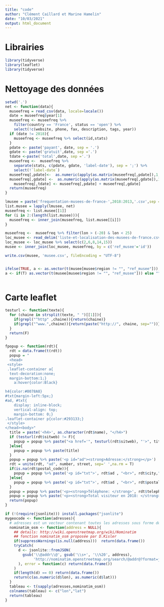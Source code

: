 ```yaml
---
title: "code"
author: "Clément Caillard et Marine Hamelin"
date: "10/03/2021"
output: html_document
---
```

# Librairies
```r
library(tidyverse)
library(leaflet)
library(tidyverse)
```

# Nettoyage des données
```r
setwd('.')
net <- function(data){
  museefreq = read_csv(data, locale=locale())
  date = museefreq$year[1]
  museefreq <- museefreq %>%
    filter(country == 'France', status == 'open') %>%
    select(!c(website, phone, fax, description, tags, year))
  if (date != 2018){
    museefreq <- museefreq %>% select(id,stats) 
  }
  pdate <- paste('payant', date, sep = '.')
  gdate <- paste('gratuit',date, sep ='.')
  tdate <-paste('total',date, sep ='.')
  museefreq <-  museefreq %>%
    separate(stats, c(pdate, gdate, 'label-date'), sep = ';') %>%
    select(!`label-date`)
  museefreq[,pdate]<-  as.numeric(apply(as.matrix(museefreq[,pdate]),1, substring,first=8))
  museefreq[,gdate] <-  as.numeric(apply(as.matrix(museefreq[,gdate]),1, substring,first=9))
    museefreq[,tdate] <- museefreq[,pdate] + museefreq[,gdate]
  return(museefreq)
} 

lmusee = paste('frequentation-musees-de-france-',2018:2013,'.csv',sep = '')
list.musee = lapply(lmusee, net)
museefreq <- list.musee[[1]]
for (i in 2:(length(list.musee))){
  museefreq <- inner_join(museefreq, list.musee[[i]])
}

museefreq <-  museefreq %>% filter(lon > (-20) & lon < 25)
loc_musee <- read_delim('liste-et-localisation-des-musees-de-france.csv',delim = ';')
loc_musee <- loc_musee %>% select(c(2,6,8,14,15))
musee <- inner_join(loc_musee, museefreq, by = c('ref_musee'='id'))

write.csv(musee, 'musee.csv', fileEncoding = "UTF-8")


ifelse(TRUE, a <- as.vector(t(musee[musee$region != "", "ref_musee"])),a <-  "")
a <- if(T) as.vector(t(musee[musee$region != "", "ref_musee"])) else ""
         

```
# Carte leaflet
```r
testurl <- function(texte){
  for (chaine in strsplit(texte, " ")[[1]]){
    if(grepl("^http" ,chaine)){return(chaine)}
    if(grepl("^www.",chaine)){return(paste("http://", chaine, sep=""))}
  }
  return(F)
}

fpopup <- function(rdt){
  rdt = data.frame(t(rdt))
  popup = "
  <head>
 <style>
 .leaflet-container a{
  text-decoration:none;
  margin-bottom:1;}
    a:hover{color:Black}

h4{color:#0078A8}
#txt{margin-left:5px;}
#ad, #txt{
    display: inline-block;
    vertical-align: top;
    margin-bottom: 0;}
.leaflet-container p{color:#293133;}
 </style>
</head><body>"
  title = paste('<h4>', as.character(rdt$name), "</h4>")
  if (testurl(rdt$sitweb) != F){
    popup = popup %>% paste("<a href='", testurl(rdt$sitweb), "'>", title, "</a>", sep ="")
  }else{
    popup = popup %>% paste(title)
  } 
  popup = popup %>% paste('<p id="ad"><strong>Adresse:</strong></p>')
  rdt = unite(rdt, "ad", number, street, sep=' ',na.rm = T)
  if(is.na(rdt$postal_code)){
    popup = popup %>% paste('<p id="txt">', rdt$ad , "<br>", rdt$city,"</p>", sep="")
  }else{
    popup = popup %>% paste('<p id="txt">', rdt$ad , "<br>", rdt$postal_code, " ", rdt$city,"</p>", sep="")
  }
  popup = popup %>% paste('<p><strong>Téléphone: </strong>', rdt$telephone1, "</p>", sep="")
  popup = popup %>% paste('<p><strong>Total visiteur en 2018: </strong>', rdt$total.2018, "</p></body>", sep="")
  return(popup)
}
```

```r
if (!(require(jsonlite))) install.packages("jsonlite")
mygeocode <- function(adresses){
  # adresses est un vecteur contenant toutes les adresses sous forme de chaine de caracteres
  nominatim_osm <- function(address = NULL){
    ## details: http://wiki.openstreetmap.org/wiki/Nominatim
    ## fonction nominatim_osm proposée par D.Kisler
    if(suppressWarnings(is.null(address)))  return(data.frame())
    tryCatch(
      d <- jsonlite::fromJSON(
        gsub('\\@addr\\@', gsub('\\s+', '\\%20', address),
             'http://nominatim.openstreetmap.org/search/@addr@?format=json&addressdetails=0&limit=1')
      ), error = function(c) return(data.frame())
    )
    if(length(d) == 0) return(data.frame())
    return(c(as.numeric(d$lon), as.numeric(d$lat)))
  }
  tableau <- t(sapply(adresses,nominatim_osm))
  colnames(tableau) <- c("lon","lat")
  return(tableau)
}
```


